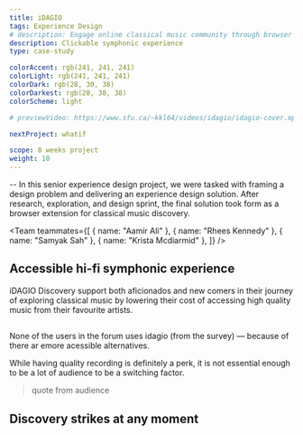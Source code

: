 ```yaml
---
title: iDAGIO
tags: Experience Design
# description: Engage online classical music community through browser extension
description: Clickable symphonic experience
type: case-study

colorAccent: rgb(241, 241, 241)
colorLight: rgb(241, 241, 241)
colorDark: rgb(28, 30, 38)
colorDarkest: rgb(28, 30, 38)
colorScheme: light

# previewVideo: https://www.sfu.ca/~kkl64/videos/idagio/idagio-cover.mp4

nextProject: whatif

scope: 8 weeks project
weight: 10
---
```


<FullImage src="/project-assets/idagio/intro.jpg" width={1920} height={1435} />

-- In this senior experience design project, we were tasked with framing a design problem and delivering an experience design solution. After research, exploration, and design sprint, the final solution took form as a browser extension for classical music discovery.

<Team
  teammates={[
    { name: "Aamir Ali" },
    { name: "Rhees Kennedy" },
    { name: "Samyak Sah" },
    { name: "Krista Mcdiarmid" },
  ]}
/>

## Accessible hi-fi symphonic experience

iDAGIO Discovery support both aficionados and new comers in their journey of exploring classical music by lowering their cost of accessing high quality music from their favourite artists.

##

None of the users in the forum uses idagio (from the survey) — because of there ar emore acessible alternatives.

While having quality recording is definitely a perk, it is not essential enough to be a lot of audience to be a switching factor.

> quote from audience

## Discovery strikes at any moment
